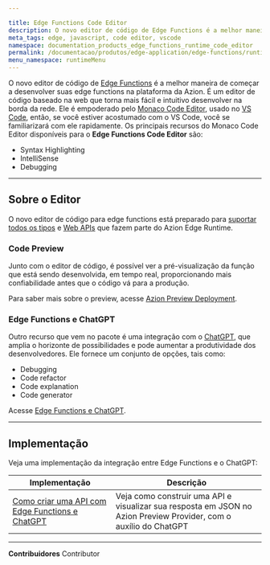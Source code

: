 ```yaml
---

title: Edge Functions Code Editor
description: O novo editor de código de Edge Functions é a melhor maneira de começar a desenvolver suas edge functions na plataforma da Azion.
meta_tags: edge, javascript, code editor, vscode
namespace: documentation_products_edge_functions_runtime_code_editor
permalink: /documentacao/produtos/edge-application/edge-functions/runtime-api/code-editor/
menu_namespace: runtimeMenu
---
```


O novo editor de código de [Edge Functions](/pt-br/documentacao/produtos/edge-application/edge-functions/) é a melhor maneira de começar a desenvolver suas edge functions na plataforma da Azion. É um editor de código baseado na web que torna mais fácil e intuitivo desenvolver na borda da rede. Ele é empoderado pelo [Monaco Code Editor](https://microsoft.github.io/monaco-editor/docs.html), usado no [VS Code](https://code.visualstudio.com/), então, se você estiver acostumado com o VS Code, você se familiarizará com ele rapidamente. Os principais recursos do Monaco Code Editor disponíveis para o **Edge Functions Code Editor** são:

- Syntax Highlighting
- IntelliSense
- Debugging

---

## Sobre o Editor

O novo editor de código para edge functions está preparado para [suportar todos os tipos](/pt-br/documentacao/produtos/edge-application/edge-functions/runtime-apis/javascript/tipos-suportados/) e [Web APIs](/pt-br/documentacao/produtos/edge-application/edge-functions/runtime-apis/javascript/) que fazem parte do Azion Edge Runtime.

### Code Preview

Junto com o editor de código, é possível ver a pré-visualização da função que está sendo desenvolvida, em tempo real, proporcionando mais confiabilidade antes que o código vá para a produção.

Para saber mais sobre o preview, acesse [Azion Preview Deployment](/pt-br/documentacao/produtos/edge-application/edge-functions/runtime-api/preview-deployment/).

### Edge Functions e ChatGPT

Outro recurso que vem no pacote é uma integração com o [ChatGPT](https://openai.com/blog/chatgpt), que amplia o horizonte de possibilidades e pode aumentar a produtividade dos desenvolvedores. Ele fornece um conjunto de opções, tais como:

- Debugging
- Code refactor
- Code explanation
- Code generator

Acesse [Edge Functions e ChatGPT](/pt-br/documentacao/produtos/edge-application/edge-functions/runtime-api/ai-integration/).

---

## Implementação

Veja uma implementação da integração entre Edge Functions e o ChatGPT:

| Implementação | Descrição |
| --- | --- |
| [Como criar uma API com Edge Functions e ChatGPT](/pt-br/documentacao/produtos/guias/edge-functions/api-builder/) | Veja como construir uma API e visualizar sua resposta em JSON no Azion Preview Provider, com o auxílio do ChatGPT |



---


**Contribuidores** <ContributorList>Contributor</ContributorList>
